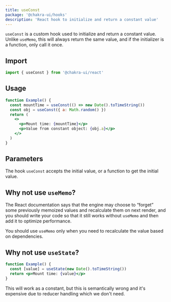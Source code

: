 ```yaml
---
title: useConst
package: '@chakra-ui/hooks'
description: 'React hook to initialize and return a constant value'
---
```


`useConst` is a custom hook used to initialize and return a constant value.
Unlike `useMemo`, this will always return the same value, and if the initializer
is a function, only call it once.

## Import

```js
import { useConst } from '@chakra-ui/react'
```

## Usage

```jsx
function Example() {
  const mountTime = useConst(() => new Date().toTimeString())
  const obj = useConst({ a: Math.random() })
  return (
    <>
      <p>Mount time: {mountTime}</p>
      <p>Value from constant object: {obj.a}</p>
    </>
  )
}
```

## Parameters

The hook `useConst` accepts the initial value, or a function to get the initial
value.

## Why not use `useMemo`?

The React documentation says that the engine may choose to “forget” some
previously memoized values and recalculate them on next render, and you should
write your code so that it still works without `useMemo` and then add it to
optimize performance.

You should use `useMemo` only when you need to recalculate the value based on
dependencies.

## Why not use `useState`?

```jsx
function Example() {
  const [value] = useState(new Date().toTimeString())
  return <p>Mount time: {value}</p>
}
```

This will work as a constant, but this is semantically wrong and it's expensive
due to reducer handling which we don't need.
